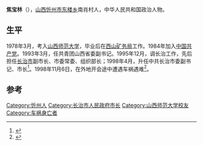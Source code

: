 '''焦宝林'''（{{bd|1958年|6月|1998年|11月6日}}），[[山西|山西]][[忻州市|忻州市]][[东楼乡|东楼乡]]南肖村人，中华人民共和国政治人物。

== 生平 ==
1978年3月，考入[[山西师范大学|山西师范大学]]，毕业后在[[西山矿务局|西山矿务局]]工作。1984年加入[[中国共产党|中国共产党]]。1993年3月，任共青团山西省委副书记。1995年12月，调长治工作，先后担任[[长治市|长治市]]副市长、市委常委、组织部长；1998年4月，升任中共长治市委副书记、市长<ref>{{cite book|author1=长治市老区建设促进会|title=长治革命老区|date=2007年12月|publisher=太原：山西人民出版社|isbn=978-7-203-05997-4|pages=541|accessdate=2016-03-03}}</ref>。1998年11月6日，在外地开会途中遭遇车祸遇难<ref>{{cite book|author1=薛成龙|title=记者的荣誉：薛成龙“头条”新闻|date=2007年8月|publisher=北京：经济日报出版社|isbn=978-7-80180-752-6|pages=318|accessdate=2016-03-03}}</ref>。

==参考==
{{reflist}}
{{start box}}
{{s-gov|prc}}
{{s-before|[[申联彬|申联彬]]}}
{{s-title|[[长治市|长治市]]人民政府市长|1998年4月—1998年11月6日}}
{{s-after|[[郭有勤|郭有勤]]}}
{{end box}}
{{长治市市长}}

{{DEFAULTSORT:jiao baolin}}
[[Category:忻州人|Category:忻州人]]
[[Category:长治市人民政府市长|Category:长治市人民政府市长]]
[[Category:山西师范大学校友|Category:山西师范大学校友]]
[[Category:车祸身亡者|Category:车祸身亡者]]
